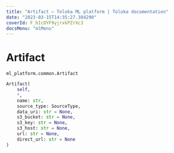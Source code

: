 ```yaml
---
title: "Artifact — Toloka ML platform | Toloka documentation"
date: "2023-03-15T14:35:27.384290"
coverId: F_bIcOYF9yjrxkPZrXc3
docsMenu: "mlMenu"
---
```


# Artifact

`ml_platform.common.Artifact`

```python
Artifact(
    self,
    *,
    name: str,
    source_type: SourceType,
    data_uri: str = None,
    s3_bucket: str = None,
    s3_key: str = None,
    s3_host: str = None,
    url: str = None,
    direct_url: str = None
)
```
